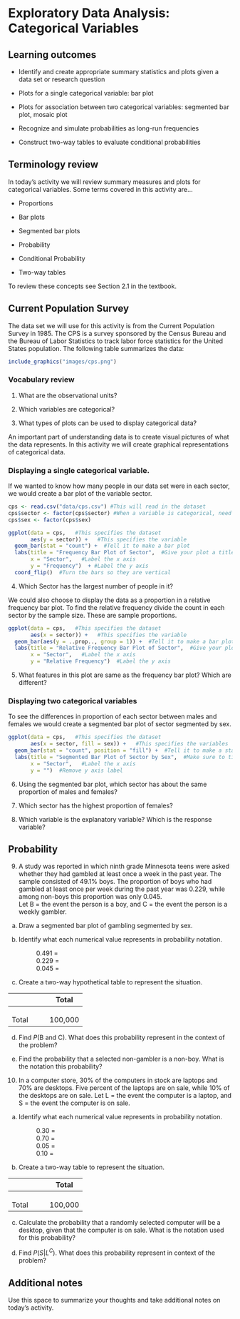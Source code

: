 # Exploratory Data Analysis: \newline Categorical Variables

## Learning outcomes

* Identify and create appropriate summary statistics and plots
  given a data set or research question
  
* Plots for a single categorical variable: bar plot

* Plots for association between two categorical variables:
  segmented bar plot, mosaic plot

* Recognize and simulate probabilities as long-run frequencies

* Construct two-way tables to evaluate conditional probabilities

## Terminology review

In today's activity we will review summary measures and plots for categorical variables.  Some terms covered in this activity are...

* Proportions 

* Bar plots

* Segmented bar plots

* Probability

* Conditional Probability

* Two-way tables

To review these concepts see Section 2.1 in the textbook.  

\newpage
## Current Population Survey
The data set we will use for this activity is from the Current Population Survey in 1985.  The CPS is a survey sponsored by the Census Bureau and the Bureau of Labor Statistics to track labor force statistics for the United States population.  The following table summarizes the data:

```r
include_graphics("images/cps.png")
```

### Vocabulary review

1. What are the observational units?

\vspace{0.5in}

2.  Which variables are categorical?

\vspace{0.5in}

3.  What types of plots can be used to display categorical data?

\vspace{0.5in}

An important part of understanding data is to create visual pictures of what the data represents.  In this activity we will create graphical representations of categorical data.

### Displaying a single categorical variable.

If we wanted to know how many people in our data set were in each sector, we would create a bar plot of the variable sector.

```r
cps <- read.csv("data/cps.csv") #This will read in the dataset
cps$sector <- factor(cps$sector) #When a variable is categorical, need to make it a factor
cps$sex <- factor(cps$sex)
```


```r
ggplot(data = cps,   #This specifies the dataset
       aes(y = sector)) +   #This specifies the variable
  geom_bar(stat = "count") +  #Tell it to make a bar plot
  labs(title = "Frequency Bar Plot of Sector",  #Give your plot a title
       x = "Sector",   #Label the x axis
       y = "Frequency")  + #Label the y axis
  coord_flip()  #Turn the bars so they are vertical
```
4.  Which Sector has the largest number of people in it?

\vspace{0.5in}

We could also choose to display the data as a proportion in a relative frequency bar plot. To find the relative frequency divide the count in each sector by the sample size.  These are sample proportions. 
```r
ggplot(data = cps,   #This specifies the dataset
       aes(x = sector)) +   #This specifies the variable
  geom_bar(aes(y = ..prop.., group = 1)) +  #Tell it to make a bar plot with proportions
  labs(title = "Relative Frequency Bar Plot of Sector",  #Give your plot a title
       x = "Sector",   #Label the x axis
       y = "Relative Frequency")  #Label the y axis

```

5.  What features in this plot are same as the frequency bar plot?  Which are different?

\newpage

### Displaying two categorical variables

To see the differences in proportion of each sector between males and females we would create a segmented bar plot of sector segmented by sex.  

```r
ggplot(data = cps,   #This specifies the dataset
       aes(x = sector, fill = sex)) +   #This specifies the variables
  geom_bar(stat = "count", position = "fill") +  #Tell it to make a stacked bar plot
  labs(title = "Segmented Bar Plot of Sector by Sex",  #Make sure to title your plot 
       x = "Sector",   #Label the x axis
       y = "")  #Remove y axis label
```

6.  Using the segmented bar plot, which sector has about the same proportion of males and females?

\vspace{0.5in}

7. Which sector has the highest proportion of females?

\vspace{0.5in}

8. Which variable is the explanatory variable?  Which is the response variable?

\newpage
## Probability 

9. A study was reported in which ninth grade Minnesota teens were asked whether they had gambled at least once a week in the past year.  The sample consisted of 49.1% boys.  The proportion of boys who had gambled at least once per week during the past year was 0.229, while among non-boys this proportion was only 0.045.  
    Let B = the event the person is a boy, and C = the event the person is a weekly gambler.
\vspace{0.1in}

a. Draw a segmented bar plot of gambling segmented by sex.
\vspace{2in}

b. Identify what each numerical value represents in probability notation.
\vspace{.1in}

|                 0.491 =  
 \vspace{.2in}
 
|                 0.229 =  
\vspace{.2in}

|                 0.045 =  
\vspace{.2in}

c. Create a two-way hypothetical table to represent the situation.

| \hspace{1in}      |\hspace{1in}     |\hspace{1in}     | Total        |
|-------|---|---|---------|
|    \hspace{1in}     |   |   |         |
|    \hspace{1in}     |   |   |         |
|    \hspace{1in}     |   |   |         |
| Total |   |   | 100,000 |

d. Find $P(\mbox{B and C})$. What does this probability represent in the context of the problem?
\vspace{1in}

e. Find the probability that a selected non-gambler is a non-boy. What is the notation this probability?

\newpage

10. In a computer store, 30% of the computers in stock are laptops and 70% are desktops.  Five percent of the laptops are on sale, while 10% of the desktops are on sale.  Let L = the event the computer is a laptop, and S = the event the computer is on sale.
\vspace{0.1in}

   a. Identify what each numerical value represents in probability notation.
\vspace{.1in}

|                 0.30 =  
 \vspace{.2in}
 
|                 0.70 =  
\vspace{.2in}

|                 0.05 =  
\vspace{.2in}

|                 0.10 =  
\vspace{.2in}

   b. Create a two-way table to represent the situation.

| \hspace{1in}      |\hspace{1in}     |\hspace{1in}     | Total        |
|-------|---|---|---------|
|    \hspace{1in}     |   |   |         |
|    \hspace{1in}     |   |   |         |
|    \hspace{1in}     |   |   |         |
| Total |   |   | 100,000 |

   c. Calculate the probability that a randomly selected computer will be a desktop, given that the computer is on sale. What is the notation used for this probability?
\vspace{1in}


   d. Find $P(S | L^C)$. What does this probability represent in context of the problem?
\vspace{1in}


## Additional notes

Use this space to summarize your thoughts and take additional notes on today's activity.


